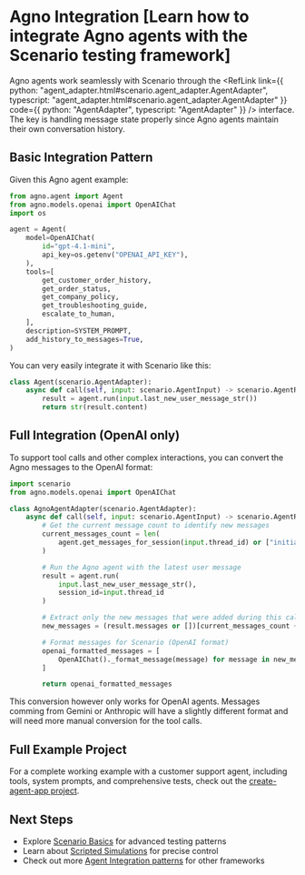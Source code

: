
# Agno Integration [Learn how to integrate Agno agents with the Scenario testing framework]

Agno agents work seamlessly with Scenario through the <RefLink link={{ python: "agent_adapter.html#scenario.agent_adapter.AgentAdapter", typescript: "agent_adapter.html#scenario.agent_adapter.AgentAdapter" }} code={{ python: "AgentAdapter", typescript: "AgentAdapter" }} /> interface. The key is handling message state properly since Agno agents maintain their own conversation history.

## Basic Integration Pattern

Given this Agno agent example:

```python
from agno.agent import Agent
from agno.models.openai import OpenAIChat
import os

agent = Agent(
    model=OpenAIChat(
        id="gpt-4.1-mini",
        api_key=os.getenv("OPENAI_API_KEY"),
    ),
    tools=[
        get_customer_order_history,
        get_order_status,
        get_company_policy,
        get_troubleshooting_guide,
        escalate_to_human,
    ],
    description=SYSTEM_PROMPT,
    add_history_to_messages=True,
)
```

You can very easily integrate it with Scenario like this:

```python
class Agent(scenario.AgentAdapter):
    async def call(self, input: scenario.AgentInput) -> scenario.AgentReturnTypes:
        result = agent.run(input.last_new_user_message_str())
        return str(result.content)
```

## Full Integration (OpenAI only)

To support tool calls and other complex interactions, you can convert the Agno messages to the OpenAI format:

```python
import scenario
from agno.models.openai import OpenAIChat

class AgnoAgentAdapter(scenario.AgentAdapter):
    async def call(self, input: scenario.AgentInput) -> scenario.AgentReturnTypes:
        # Get the current message count to identify new messages
        current_messages_count = len(
            agent.get_messages_for_session(input.thread_id) or ["initial"]
        )

        # Run the Agno agent with the latest user message
        result = agent.run(
            input.last_new_user_message_str(),
            session_id=input.thread_id
        )

        # Extract only the new messages that were added during this call
        new_messages = (result.messages or [])[current_messages_count + 1:]

        # Format messages for Scenario (OpenAI format)
        openai_formatted_messages = [
            OpenAIChat()._format_message(message) for message in new_messages
        ]

        return openai_formatted_messages
```

This conversion however only works for OpenAI agents. Messages comming from Gemini or Anthropic will have a slightly different format and will need more manual conversion for the tool calls.

## Full Example Project

For a complete working example with a customer support agent, including tools, system prompts, and comprehensive tests, check out the [create-agent-app project](https://github.com/langwatch/create-agent-app/blob/main/agno_example/tests/test_customer_support_agent.py).

## Next Steps

- Explore [Scenario Basics](/basics/concepts) for advanced testing patterns
- Learn about [Scripted Simulations](/basics/scripted-simulations) for precise control
- Check out more [Agent Integration patterns](/agent-integration) for other frameworks
